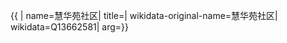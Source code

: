 {{ {{{1|PRC admin/showdata}}}|
name=慧华苑社区|
title=|
wikidata-original-name=慧华苑社区|
wikidata=Q13662581|
arg={{{arg|}}}}}